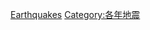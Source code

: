 {{year by category
|m=1
|c=9
|d=8
|y=5
|cat=地震
|sortkey=Earthquakes
|parent=1980年代地震
|subcat=1985年自然災害
}}

{{Commons cat|Earthquakes of 1985}}

[[Category:1985年科學|Earthquakes]]
[[Category:各年地震|Category:各年地震]]